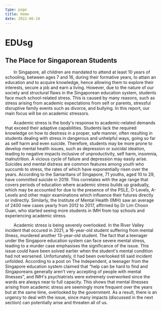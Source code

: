 ```yaml
---
type: page
title: Home
date: 2022-06-18
---
```


# EDUsg

## The Place for Singaporean Students

&emsp;&emsp;In Singapore, all children are mandated to attend at least 10 years of schooling, between ages 7 and 16, during their formative years, to attain an education and to acquire knowledge, hence allowing them to explore their interests, secure a job and earn a living. However, due to the nature of our society and structural flaws in the Singaporean education system, students face much school-related stress. This is caused by many reasons, such as stress arising from academic expectations from self or parents, stressful disruptive family events such as divorce, and bullying. In this report, our main focus will be on academic stressors.

&emsp;&emsp;Academic stress is the body&apos;s response to academic-related demands that exceed their adaptive capabilities. Students lack the required knowledge on how to destress in a proper, safe manner, often resulting in students dealing with stress in dangerous and unhelpful ways, going so far as self harm and even suicide. Therefore, students may be more prone to develop mental health issues, such as depression or suicidal ideation, leading to negative impacts inclusive of unproductivity, self harm, insomnia, malnutrition. A vicious cycle of failure and depression may easily arise. Suicides and mental distress are common features among youth who succumb to stress, the rates of which have exponentially risen over the years. According to the Samaritans of Singapore, 71 youths, aged 10 to 29, have committed suicide in 2019. This correlates with the age range that covers periods of education where academic stress builds up gradually, which may be accounted for due to the presence of the PSLE, O-Levels, A-Levels and other major examinations which influence their futures directly or indirectly. Similarly, the Institute of Mental Health (IMH) saw an average of 2400 new cases yearly from 2012 to 2017, affirmed by Dr Lim Choon Guan, who started seeing more students in IMH from top schools and experiencing academic stress.

&emsp;&emsp;Academic stress is being severely overlooked. In the River Valley incident that occured in 2021, a 16-year-old student suffering from mental illness, murdered another 13-year-old student. The fact that a teenager under the Singapore education system can face severe mental stress, leading to a murder case emphasises the significance of the issue. This issue could have been solved earlier when the student&apos;s mental condition had not worsened. Unfortunately, it had been overlooked till said incident unfolded. According to a post on The Independent, a teenager from the Singapore education system claimed that “help can be hard to find and Singaporeans generally aren&apos;t very accepting of people with mental illnesses”, and IMH&apos;s psychiatrists were extremely overworked since the wards are always near to full capacity. This shows that mental illnesses arising from academic stress are seemingly more frequent over the years but at the same time, overlooked by the government. As a result, there is an urgency to deal with the issue, since many impacts (discussed in the next section) can potentially arise and threaten all of us.

